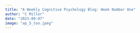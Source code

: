 ```yaml
---
title: "A Weekly Cognitive Psychology Blog: Week Number One"
author: "C Miller"
date: "2023-09-07"
image: "ap_5_too.jpeg"
---
```

